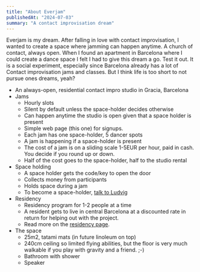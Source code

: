 ```yaml
---
title: "About Everjam"
publishedAt: "2024-07-03"
summary: "A contact improvisation dream"
---
```


Everjam is my dream. After falling in love with contact improvisation, I wanted to create a space where jamming can happen anytime. A church of contact, always open. When I found an apartment in Barcelona where I could create a dance space I felt I had to give this dream a go. Test it out. It is a social experiment, especially since Barcelona already has a lot of Contact improvisation jams and classes. But I think life is too short to not pursue ones dreams, yeah?

- An always-open, residential contact impro studio in Gracia, Barcelona
- Jams
  - Hourly slots
  - Silent by default unless the space-holder decides otherwise
  - Can happen anytime the studio is open given that a space holder is present
  - Simple web page (this one) for signups.
  - Each jam has one space-holder, 5 dancer spots
  - A jam is happening if a space-holder is present
  - The cost of a jam is on a sliding scale 1-5EUR per hour, paid in cash. You decide if you round up or down.
  - Half of the cost goes to the space-holder, half to the studio rental
- Space holding
  - A space holder gets the code/key to open the door
  - Collects money from participants
  - Holds space during a jam
  - To become a space-holder, [talk to Ludvig](mailto:ludvig.linse@gmail.com)
- Residency
  - Residency program for 1-2 people at a time
  - A resident gets to live in central Barcelona at a discounted rate in return for helping out with the project.
  - Read more on the [residency page](residency).
- The space
  - 25m2, tatami mats (in future linoleum on top)
  - 240cm ceiling so limited flying abilities, but the floor is very much walkable if you play with gravity and a friend. ;-)
  - Bathroom with shower
  - Speaker
